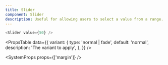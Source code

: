 ```yaml
---
title: Slider
component: Slider
description: Useful for allowing users to select a value from a range.
---
```


```js live
<Slider value={50} />
```

<PropsTable
  data={{
    variant: {
      type: 'normal | fade',
      default: 'normal',
      description: 'The variant to apply',
    },
  }}
/>

<SystemProps props={['margin']} />
